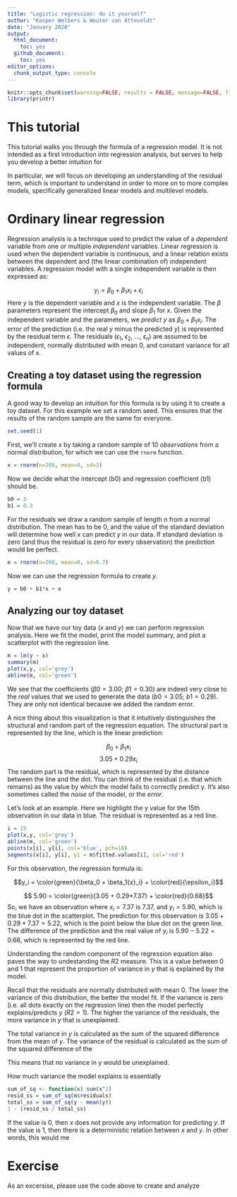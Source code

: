 ```yaml
---
title: "Logistic regression: do it yourself"
author: "Kasper Welbers & Wouter van Atteveldt"
date: "January 2020"
output: 
  html_document:
    toc: yes
  github_document:
    toc: yes
editor_options: 
  chunk_output_type: console
---
```



```r
knitr::opts_chunk$set(warning=FALSE, results = FALSE, message=FALSE, fig.path = "img/")
library(printr)
```

# This tutorial

This tutorial walks you through the formula of a regression model. It is not intended as a first introduction into regression analysis, but serves to help you develop a better intuition for 

In particular, we will focus on developing an understanding of the residual term, which is important to understand in order to more on to more complex models, specifically generalized linear models and multilevel models.


# Ordinary linear regression

Regression analysis is a technique used to predict the value of a *dependent* variable from one or multiple *independent* variables. 
Linear regression is used when the dependent variable is continuous, and a linear relation exists between the dependent and (the linear combination of) independent variables. 
A regression model with a single independent variable is then expressed as:

$$y_i = \beta_0 + \beta_1{x}_i + \epsilon_i$$
Here $y$ is the dependent variable and $x$ is the independent variable. 
The $\beta$ parameters represent the intercept $\beta_0$ and slope $\beta_1$ for $x$. 
Given the independent variable and the parameters, we *predict* $y$ as $\beta_0 + \beta_1{x}_i$.
The error of the prediction (i.e. the real $y$ minus the predicted $y$) is represented by the residual term $\epsilon$.
The residuals ($\epsilon_1$, $\epsilon_2$, ..., $\epsilon_n$) are assumed to be independent, normally distributed with mean 0, and constant variance for all values of x. 

## Creating a toy dataset using the regression formula

A good way to develop an intuition for this formula is by using it to create a toy dataset. For this example we set a random seed. This ensures that the results of the random sample are the same for everyone.

```r
set.seed(1)
```

First, we'll create $x$ by taking a random sample of 10 *observations* from a normal distribution, for which we can use the `rnorm` function.

```r
x = rnorm(n=200, mean=4, sd=3)
```

Now we decide what the intercept (b0) and regression coefficient (b1) should be.

```r
b0 = 3
b1 = 0.3
```

For the residuals we draw a random sample of length n from a normal distribution. The mean has to be 0, and the value of the standard deviation will determine how well $x$ can predict $y$ in our data. If standard deviation is zero (and thus the residual is zero for every observation) the prediction would be perfect. 

```r
e = rnorm(n=200, mean=0, sd=0.7)
```

Now we can use the regression formula to create $y$.

```r
y = b0 + b1*x + e
```

## Analyzing our toy dataset

Now that we have our toy data ($x$ and $y$) we can perform regression analysis.
Here we fit the model, print the model summary, and plot a scatterplot with the regression line.

```r
m = lm(y ~ x)
summary(m)
plot(x,y, col='grey')
abline(m, col='green')
```

We see that the coefficients ($\beta0 = 3.00$; $\beta1 = 0.30$) are indeed very close to the *real* values that we used to generate the data ($b0 = 3.05$; $b1 = 0.29$). They are only not identical because we added the random error.

A nice thing about this visualization is that it intuitively distinguishes the structural and random part of the regression equation. The structural part is represented by the line, which is the linear prediction:

$$\beta_0 + \beta_1{x}_i$$
$$3.05 + 0.29x_i$$
The random part is the residual, which is represented by the distance between the line and the dot. You can think of the residual (i.e. that which remains) as the value by which the model fails to correctly predict y. It's also sometimes called the *noise* of the model, or the *error*. 

Let's look at an example. Here we highlight the y value for the 15th observation in our data in blue. The residual is represented as a red line.

```r
i = 15
plot(x,y, col='grey')
abline(m, col='green')
points(x[i], y[i], col='blue', pch=10)
segments(x[i], y[i], y1 = m$fitted.values[i], col='red')
```

For this observation, the regression formula is:

$$y_i = \color{green}{\beta_0 + \beta_1{x}_i} + \color{red}{\epsilon_i}$$


$$ 5.90 = \color{green}{3.05 + 0.29*7.37} + \color{red}{0.68}$$
So, we have an observation where $x_i = 7.37$ is 7.37, and $y_i = 5.90$, which is the blue dot in the scatterplot. The prediction for this observation is $3.05 + 0.29*7.37 = 5.22$, which is the point below the blue dot on the green line. The difference of the prediction and the real value of $y_i$ is $5.90 - 5.22 = 0.68$, which is represented by the red line.





Understanding the random component of the regression equation also paves the way to undestanding the $R2$ measure. This is a value between 0 and 1 that represent the proportion of variance in $y$ that is explained by the model. 

Recall that the residuals are normally distributed with mean 0. The lower the variance of this distribution, the better the model fit. If the variance is zero (i.e. all dots exactly on the regression line) then the model perfectly explains/predicts $y$ ($R2 = 1$). The higher the variance of the residuals, the more variance in $y$ that is unexplained. 

The total variance in $y$ is calculated as the sum of the squared difference from the mean of $y$. The variance of the residual is calculated as the sum of the squared difference of the 

This means that no variance in y would be unexplained. 


How much variance the model explains is essentially 

```r
sum_of_sq <- function(x) sum(x^2)
resid_ss = sum_of_sq(m$residuals)
total_ss = sum_of_sq(y - mean(y))
1 - (resid_ss / total_ss)
```

If the value is 0, then $x$ does not provide any information for predicting $y$. If the value is 1, then there is a deterministic relation between $x$ and $y$. In other words, this would me






# Exercise

As an excersise, please use the code above to create and analyze 